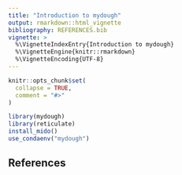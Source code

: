 ```yaml
---
title: "Introduction to mydough"
output: rmarkdown::html_vignette
bibliography: REFERENCES.bib
vignette: >
  %\VignetteIndexEntry{Introduction to mydough}
  %\VignetteEngine{knitr::rmarkdown}
  %\VignetteEncoding{UTF-8}
---
```


```r
knitr::opts_chunk$set(
  collapse = TRUE,
  comment = "#>"
)
```

```r
library(mydough)
library(reticulate)
install_mido()
use_condaenv("mydough")
```

## References
